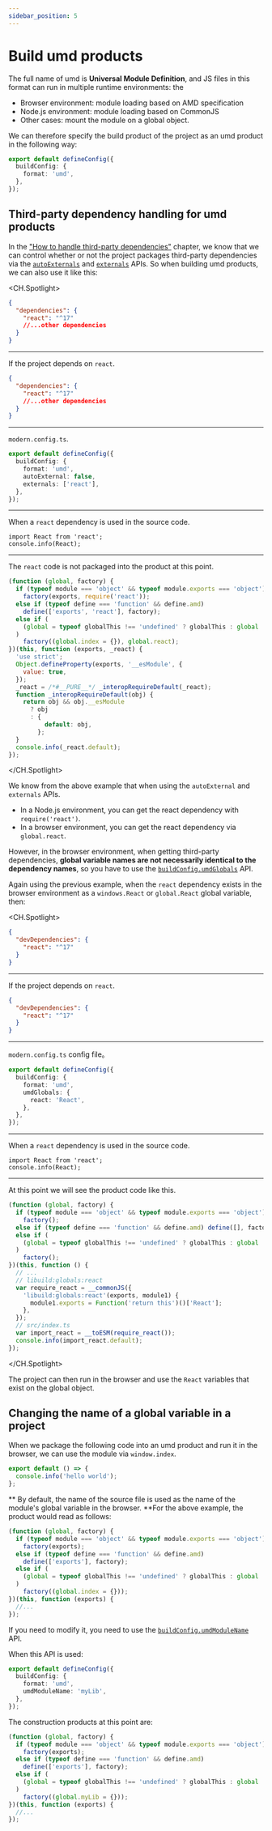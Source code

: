 ```yaml
---
sidebar_position: 5
---
```


# Build umd products

The full name of umd is **Universal Module Definition**, and JS files in this format can run in multiple runtime environments: the

- Browser environment: module loading based on AMD specification
- Node.js environment: module loading based on CommonJS
- Other cases: mount the module on a global object.

We can therefore specify the build product of the project as an umd product in the following way:

```ts
export default defineConfig({
  buildConfig: {
    format: 'umd',
  },
});
```

## Third-party dependency handling for umd products

In the ["How to handle third-party dependencies"](/en/guide/advance/external-dependency) chapter, we know that we can control whether or not the project packages third-party dependencies via the [`autoExternals`](/en/api/config/build-config#autoexternal) and [`externals`](/en/api/config/build-config#externals) APIs.
So when building umd products, we can also use it like this:

<CH.Spotlight>

```json package.json
{
  "dependencies": {
    "react": "^17"
    //...other dependencies
  }
}
```

---

If the project depends on `react`.

```json package.json
{
  "dependencies": {
    "react": "^17"
    //...other dependencies
  }
}
```

---

`modern.config.ts`.

```ts
export default defineConfig({
  buildConfig: {
    format: 'umd',
    autoExternal: false,
    externals: ['react'],
  },
});
```

---

When a `react` dependency is used in the source code.

```tsx src/index.ts
import React from 'react';
console.info(React);
```

---

The `react` code is not packaged into the product at this point.

```js dist/index.js focus=1:7
(function (global, factory) {
  if (typeof module === 'object' && typeof module.exports === 'object')
    factory(exports, require('react'));
  else if (typeof define === 'function' && define.amd)
    define(['exports', 'react'], factory);
  else if (
    (global = typeof globalThis !== 'undefined' ? globalThis : global || self)
  )
    factory((global.index = {}), global.react);
})(this, function (exports, _react) {
  'use strict';
  Object.defineProperty(exports, '__esModule', {
    value: true,
  });
  _react = /*#__PURE__*/ _interopRequireDefault(_react);
  function _interopRequireDefault(obj) {
    return obj && obj.__esModule
      ? obj
      : {
          default: obj,
        };
  }
  console.info(_react.default);
});
```

</CH.Spotlight>

We know from the above example that when using the `autoExternal` and `externals` APIs.

- In a Node.js environment, you can get the react dependency with `require('react')`.
- In a browser environment, you can get the react dependency via `global.react`.

However, in the browser environment, when getting third-party dependencies, **global variable names are not necessarily identical to the dependency names**, so you have to use the [`buildConfig.umdGlobals`](/en/api/config/build-config#umdglobals) API.

Again using the previous example, when the `react` dependency exists in the browser environment as a `windows.React` or `global.React` global variable, then:

<CH.Spotlight>

```json package.json
{
  "devDependencies": {
    "react": "^17"
  }
}
```

---

If the project depends on `react`.

```json package.json
{
  "devDependencies": {
    "react": "^17"
  }
}
```

---

`modern.config.ts` config file。

```ts
export default defineConfig({
  buildConfig: {
    format: 'umd',
    umdGlobals: {
      react: 'React',
    },
  },
});
```

---

When a `react` dependency is used in the source code.

```tsx src/index.ts
import React from 'react';
console.info(React);
```

---

At this point we will see the product code like this.

```js dist/index.js focus=12:18
(function (global, factory) {
  if (typeof module === 'object' && typeof module.exports === 'object')
    factory();
  else if (typeof define === 'function' && define.amd) define([], factory);
  else if (
    (global = typeof globalThis !== 'undefined' ? globalThis : global || self)
  )
    factory();
})(this, function () {
  // ...
  // libuild:globals:react
  var require_react = __commonJS({
    'libuild:globals:react'(exports, module1) {
      module1.exports = Function('return this')()['React'];
    },
  });
  // src/index.ts
  var import_react = __toESM(require_react());
  console.info(import_react.default);
});
```

</CH.Spotlight>

The project can then run in the browser and use the `React` variables that exist on the global object.

## Changing the name of a global variable in a project

When we package the following code into an umd product and run it in the browser, we can use the module via `window.index`.

```ts ./src/index.ts
export default () => {
  console.info('hello world');
};
```

** By default, the name of the source file is used as the name of the module's global variable in the browser. **For the above example, the product would read as follows:

```js ./dist/index.js focus=9:9
(function (global, factory) {
  if (typeof module === 'object' && typeof module.exports === 'object')
    factory(exports);
  else if (typeof define === 'function' && define.amd)
    define(['exports'], factory);
  else if (
    (global = typeof globalThis !== 'undefined' ? globalThis : global || self)
  )
    factory((global.index = {}));
})(this, function (exports) {
  //...
});
```

If you need to modify it, you need to use the [`buildConfig.umdModuleName`](/en/api/config/build-config#umdmodulename) API.

When this API is used:

```ts
export default defineConfig({
  buildConfig: {
    format: 'umd',
    umdModuleName: 'myLib',
  },
});
```

The construction products at this point are:

```js ./dist/index.js focus=9:9
(function (global, factory) {
  if (typeof module === 'object' && typeof module.exports === 'object')
    factory(exports);
  else if (typeof define === 'function' && define.amd)
    define(['exports'], factory);
  else if (
    (global = typeof globalThis !== 'undefined' ? globalThis : global || self)
  )
    factory((global.myLib = {}));
})(this, function (exports) {
  //...
});
```

